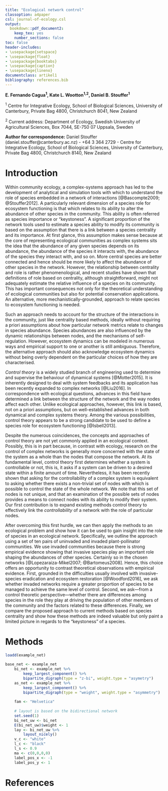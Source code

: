 ```yaml
---
title: "Ecological network control"
classoption: a4paper
csl: journal-of-ecology.csl
output: 
  bookdown::pdf_document2: 
    keep_tex: yes
    number_sections: false
toc: false
header-includes:
- \usepackage{setspace}
- \usepackage{float}
- \usepackage{booktabs}
- \usepackage{caption}
- \usepackage{lineno}
documentclass: artikel1
bibliography: references.bib
---
```


\doublespacing
\linenumbers

**E. Fernando Cagua^1^, Kate L. Wootton^1,2^, Daniel B. Stouffer^1^**

^1^ Centre for Integrative Ecology, School of Biological Sciences, University of Canterbury, Private Bag 4800, Christchurch 8041, New Zealand

^2^ Current address: Department of Ecology, Swedish University of Agricultural Sciences, Box 7044, SE-750 07 Uppsala, Sweden

**Author for correspondence:** Daniel Stouffer (daniel.stouffer@canterbury.ac.nz) - +64 3 364 2729 - Centre for Integrative Ecology, School of Biological Sciences, University of Canterbury, Private Bag 4800, Christchurch 8140, New Zealand

\newpage

# Introduction

Within community ecology, a complex-systems approach has led to the development of analytical and simulation tools with which to understand the role of species embedded in a network of interactions [@Bascompte2009; @Stouffer2012]. 
A particularly relevant dimension of a species role for ecosystem functioning is that which relates to its ability to alter the abundance of other species in the community. 
This ability is often referred as species importance or "keystoness". 
A significant proportion of the network tools used to estimate a species ability to modify its community is based on the assumption that there is a link between a species centrality and its importance. 
At first glance, this assumption makes sense because at the core of representing ecological communities as complex systems sits the idea that the abundance of any given species depends on its abundance, the abundance of the species it interacts with, the abundance of the species they interact with, and so on. 
More central species are better connected and hence should be more likely to affect the abundance of other species in the network. 
However, the relationship between centrality and role is rather phenomenological, and recent studies have shown that definitions of role based on centrality, although straightforward, might not adequately estimate the relative influence of a species on its community. 
This has important consequences not only for the theoretical understanding of ecological communities but also for potential conservation applications. 
An alternative, more mechanistically-grounded, approach to relate species to ecosystem functioning is needed.

Such an approach needs to account for the structure of the interactions in the community, just like centrality based methods, ideally without requiring a priori assumptions about how particular network metrics relate to changes in species abundance. 
Species abundances are also influenced by the dynamic relationships between nodes, and the mechanisms of self-regulation. 
However, ecosystem dynamics can be modeled in numerous ways and empirical support to one or another is still ambiguous. 
Therefore, the alternative approach should also acknowledge ecosystem dynamics without being overly dependent on the particular choices of how they are characterised.

*Control theory* is a widely studied branch of engineering used to determine and supervise the behaviour of dynamical systems [@Motter2015]. 
It is inherently designed to deal with system feedbacks and its application has been recently expanded to complex networks [@Liu2016]. 
In correspondence with ecological questions, advances in this field have determined a link between the structure of the network and the way nodes affect each other. 
Unlike ecological approaches, however, this link is based, not on a priori assumptions, but on well-established advances in both dynamical and complex systems theory. 
Among the various possibilities, control theory appears to be a strong candidate to be used to define a species role for ecosystem functioning [@Isbell2013]. 

Despite the numerous coincidences, the concepts and approaches of control theory are not yet commonly applied in an ecological context. 
Possibly, this is in part because, in contrast with ecology, research on the control of complex networks is generally more concerned with the state of the system as a whole than the nodes that compose the network. 
At its fundamental level, control theory first determines whether a system is controllable or not, this is, it asks if a system can be driven to a desired state within a finite amount of time. 
Nevertheless, it has been recently shown that asking for the controllability of a complex system is equivalent to asking whether there exists a non-trivial set of nodes with which is possible to control the state of the whole network. 
We note that this set of nodes is not unique, and that an examination of the possible sets of nodes provides a means to connect nodes with its ability to modify their system. 
Our first contribution is to expand existing methods control theory to effectively link the *controllability* of a network with the role of particular nodes. 

After overcoming this first hurdle, we can then apply the methods to an ecological problem and show how it can be used to gain insight into the role of species in an ecological network. 
Specifically, we outline the approach using a set of ten pairs of uninvaded and invaded plant-pollinator communities. 
We use invaded communities because there is strong empirical evidence showing that invasive species play an important role shaping the abundances of other species. Certainly so in the chosen networks [@Lopezaraiza-Mikel2007; @Bartomeus2008]. 
Hence, this choice offers an opportunity to contrast theoretical observations with empirical evidence. 
First, grounded in the difficulties usually involved with invasive-species eradication and ecosystem restoration [@Woodford2016], we ask whether invaded networks require a greater proportion of species to be managed to achieve the same level of control. 
Second, we ask—from a control theoretic perspective—whether there are differences among species in the role they play at driving the population of other members of the community and the factors related to these differences. 
Finally, we compare the proposed approach to current methods based on species centrality and show how these methods are indeed valuable but only paint a limited picture in regards to the "keystoness" of a species.

# Methods



```r
loadd(example_net)
	
base_net <- example_net
	bi_net <- example_net %>%
		keep_largest_component() %>%
		bipartite_digraph(type = "z-bi", weight.type = "asymetry") 
	as_net <- example_net %>%
		keep_largest_component() %>%
		bipartite_digraph(type = "weight", weight.type = "asymmetry")
	
	fam <- "Helvetica"
	
	# layout is based on the bidirectional network
	set.seed(1)
	bi_net_uw <- bi_net
	E(bi_net_uw)$weight <- 1
	lay <- bi_net_uw %>%
		layout_nicely()
	v_c <- "white"
	l_c <- "black"
	l_s <- 0.9
	ma <- c(0,0,0,0)
	label_pos_x <- -1
	label_pos_y <- 1
```

# References
